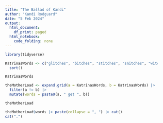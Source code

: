 ```yaml
---
title: "The Ballad of Kandi"
author: "Kandi Rodguard"
date: "5 Feb 2024"
output:
  html_document:
    df_print: paged
  html_notebook:
    code_folding: none
---
```


```r
library(tidyverse)
```


```r
KatrinasWords <- c("glitches", "bitches", "stitches", "snitches", "witches", "ditches") |>
  sort()
```

```r
KatrinasWords
```

```r
theMotherLoad <- expand.grid(a = KatrinasWords, b = KatrinasWords) |>
  filter(a != b) |>
  mutate(words = paste0(a, " get ", b))
```



```r
theMotherLoad
```


```r
theMotherLoad$words |> paste(collapse = ", ") |> cat()
cat(".")
```


